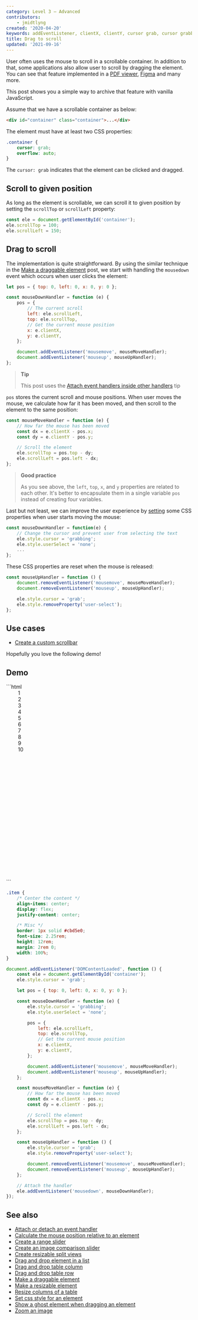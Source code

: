 ```yaml
---
category: Level 3 — Advanced
contributors:
    - jmidtlyng
created: '2020-04-20'
keywords: addEventListener, clientX, clientY, cursor grab, cursor grabbing, drag element, drag scroll, mousedown event, mousemove event, mouseup event, remove CSS property, scrollLeft, scrollTop, set CSS property
title: Drag to scroll
updated: '2021-09-16'
---
```


User often uses the mouse to scroll in a scrollable container. In addition to that, some applications also allow user to scroll by dragging the element. You can see that feature implemented in a [PDF viewer](https://react-pdf-viewer.dev), [Figma](https://www.figma.com) and many more.

This post shows you a simple way to archive that feature with vanilla JavaScript.

Assume that we have a scrollable container as below:

```html
<div id="container" class="container">...</div>
```

The element must have at least two CSS properties:

```css
.container {
    cursor: grab;
    overflow: auto;
}
```

The `cursor: grab` indicates that the element can be clicked and dragged.

## Scroll to given position

As long as the element is scrollable, we can scroll it to given position by setting the `scrollTop` or `scrollLeft` property:

```js
const ele = document.getElementById('container');
ele.scrollTop = 100;
ele.scrollLeft = 150;
```

## Drag to scroll

The implementation is quite straightforward. By using the similar technique in the [Make a draggable element](https://phuoc.ng/collection/html-dom/make-a-draggable-element/) post, we start with handling the `mousedown` event which occurs when user clicks the element:

```js
let pos = { top: 0, left: 0, x: 0, y: 0 };

const mouseDownHandler = function (e) {
    pos = {
        // The current scroll
        left: ele.scrollLeft,
        top: ele.scrollTop,
        // Get the current mouse position
        x: e.clientX,
        y: e.clientY,
    };

    document.addEventListener('mousemove', mouseMoveHandler);
    document.addEventListener('mouseup', mouseUpHandler);
};
```

> **Tip**
>
> This post uses the [Attach event handlers inside other handlers](https://phuoc.ng/collection/html-dom/attach-event-handlers-inside-other-handlers/) tip

`pos` stores the current scroll and mouse positions. When user moves the mouse, we calculate how far it has been moved, and then scroll to the element to the same position:

```js
const mouseMoveHandler = function (e) {
    // How far the mouse has been moved
    const dx = e.clientX - pos.x;
    const dy = e.clientY - pos.y;

    // Scroll the element
    ele.scrollTop = pos.top - dy;
    ele.scrollLeft = pos.left - dx;
};
```

> **Good practice**
>
> As you see above, the `left`, `top`, `x`, and `y` properties are related to each other.
> It's better to encapsulate them in a single variable `pos` instead of creating four variables.

Last but not least, we can improve the user experience by [setting](https://phuoc.ng/collection/html-dom/set-css-style-for-an-element/) some CSS properties when user starts moving the mouse:

```js
const mouseDownHandler = function(e) {
    // Change the cursor and prevent user from selecting the text
    ele.style.cursor = 'grabbing';
    ele.style.userSelect = 'none';
    ...
};
```

These CSS properties are reset when the mouse is released:

```js
const mouseUpHandler = function () {
    document.removeEventListener('mousemove', mouseMoveHandler);
    document.removeEventListener('mouseup', mouseUpHandler);

    ele.style.cursor = 'grab';
    ele.style.removeProperty('user-select');
};
```

## Use cases

-   [Create a custom scrollbar](https://phuoc.ng/collection/html-dom/create-a-custom-scrollbar/)

Hopefully you love the following demo!

## Demo

<Playground>
```html
<div id="container" style="height: 32rem; overflow: auto; padding: 0 2rem">
    <div class="item">1</div>
    <div class="item">2</div>
    <div class="item">3</div>
    <div class="item">4</div>
    <div class="item">5</div>
    <div class="item">6</div>
    <div class="item">7</div>
    <div class="item">8</div>
    <div class="item">9</div>
    <div class="item">10</div>
</div>
```

```css
.item {
    /* Center the content */
    align-items: center;
    display: flex;
    justify-content: center;

    /* Misc */
    border: 1px solid #cbd5e0;
    font-size: 2.25rem;
    height: 12rem;
    margin: 2rem 0;
    width: 100%;
}
```

```js
document.addEventListener('DOMContentLoaded', function () {
    const ele = document.getElementById('container');
    ele.style.cursor = 'grab';

    let pos = { top: 0, left: 0, x: 0, y: 0 };

    const mouseDownHandler = function (e) {
        ele.style.cursor = 'grabbing';
        ele.style.userSelect = 'none';

        pos = {
            left: ele.scrollLeft,
            top: ele.scrollTop,
            // Get the current mouse position
            x: e.clientX,
            y: e.clientY,
        };

        document.addEventListener('mousemove', mouseMoveHandler);
        document.addEventListener('mouseup', mouseUpHandler);
    };

    const mouseMoveHandler = function (e) {
        // How far the mouse has been moved
        const dx = e.clientX - pos.x;
        const dy = e.clientY - pos.y;

        // Scroll the element
        ele.scrollTop = pos.top - dy;
        ele.scrollLeft = pos.left - dx;
    };

    const mouseUpHandler = function () {
        ele.style.cursor = 'grab';
        ele.style.removeProperty('user-select');

        document.removeEventListener('mousemove', mouseMoveHandler);
        document.removeEventListener('mouseup', mouseUpHandler);
    };

    // Attach the handler
    ele.addEventListener('mousedown', mouseDownHandler);
});
```
</Playground>

## See also

-   [Attach or detach an event handler](https://phuoc.ng/collection/html-dom/attach-or-detach-an-event-handler/)
-   [Calculate the mouse position relative to an element](https://phuoc.ng/collection/html-dom/calculate-the-mouse-position-relative-to-an-element/)
-   [Create a range slider](https://phuoc.ng/collection/html-dom/create-a-range-slider/)
-   [Create an image comparison slider](https://phuoc.ng/collection/html-dom/create-an-image-comparison-slider/)
-   [Create resizable split views](https://phuoc.ng/collection/html-dom/create-resizable-split-views/)
-   [Drag and drop element in a list](https://phuoc.ng/collection/html-dom/drag-and-drop-element-in-a-list/)
-   [Drag and drop table column](https://phuoc.ng/collection/html-dom/drag-and-drop-table-column/)
-   [Drag and drop table row](https://phuoc.ng/collection/html-dom/drag-and-drop-table-row/)
-   [Make a draggable element](https://phuoc.ng/collection/html-dom/make-a-draggable-element/)
-   [Make a resizable element](https://phuoc.ng/collection/html-dom/make-a-resizable-element/)
-   [Resize columns of a table](https://phuoc.ng/collection/html-dom/resize-columns-of-a-table/)
-   [Set css style for an element](https://phuoc.ng/collection/html-dom/set-css-style-for-an-element/)
-   [Show a ghost element when dragging an element](https://phuoc.ng/collection/html-dom/show-a-ghost-element-when-dragging-an-element/)
-   [Zoom an image](https://phuoc.ng/collection/html-dom/zoom-an-image/)
